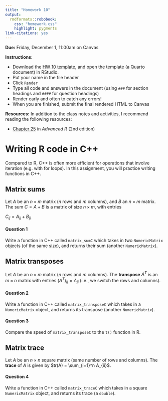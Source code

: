 ```yaml
---
title: "Homework 10"
output: 
  rmdformats::robobook:
    css: "homework.css"
    highlight: pygments
link-citations: yes
---
```


**Due:** Friday, December 1, 11:00am on Canvas

**Instructions:** 

* Download the [HW 10 template](https://sta279-f23.github.io/homework/hw_8_template.qmd), and open the template (a Quarto document) in RStudio. 
* Put your name in the file header
* Click `Render`
* Type all code and answers in the document (using `###` for section headings and `####` for question headings)
* Render early and often to catch any errors!
* When you are finished, submit the final rendered HTML to Canvas
  
**Resources:** In addition to the class notes and activities, I recommend reading the following resources:

* [Chapter 25](https://adv-r.hadley.nz/rcpp.html) in *Advanced R* (2nd edition)


# Writing R code in C++ 

Compared to R, C++ is often more efficient for operations that involve iteration (e.g. with for loops). In this assignment, you will practice writing functions in C++.

## Matrix sums

Let $A$ be an $n \times m$ matrix ($n$ rows and $m$ columns), and $B$ an $n \times m$ matrix. The sum $C = A + B$ is a matrix of size $n \times m$, with entries

$C_{ij} = A_{ij} + B_{ij}$

:::{.question}
#### Question 1

Write a function in C++ called `matrix_sumC` which takes in two `NumericMatrix` objects (of the same size), and returns their sum (another `NumericMatrix`).

:::

## Matrix transposes


Let $A$ be an $n \times m$ matrix ($n$ rows and $m$ columns). The **transpose** $A^T$ is an $m \times n$ matrix with entries $(A^T)_{ij} = A_{ji}$ (i.e., we switch the rows and columns).


:::{.question}
#### Question 2

Write a function in C++ called `matrix_transposeC` which takes in a `NumericMatrix` object, and returns its transpose (another `NumericMatrix`).

:::

:::{.question}
#### Question 3

Compare the speed of `matrix_transposeC` to the `t()` function in R.

:::

## Matrix trace

Let $A$ be an $n \times n$ square matrix (same number of rows and columns). The **trace** of $A$ is given by $tr(A) = \sum_{i=1}^n A_{ii}$.

:::{.question}
#### Question 4

Write a function in C++ called `matrix_traceC` which takes in a square `NumericMatrix` object, and returns its trace (a `double`).

:::


